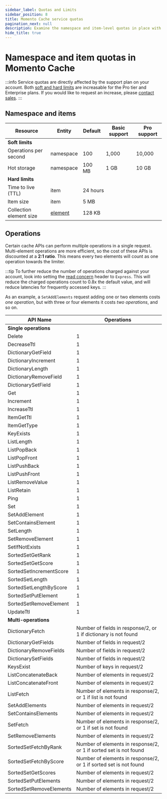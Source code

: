 ```yaml
---
sidebar_label: Quotas and Limits
sidebar_position: 8
title: Momento Cache service quotas
pagination_next: null
description: Examine the namespace and item-level quotas in place with Momento Cache and discover the default and tunable values for your workload based on your support plan.
hide_title: true
---
```


# Namespace and item quotas in Momento Cache

:::info
Service quotas are directly affected by the support plan on your account. Both <ins>soft and hard limits</ins> are increasable for the Pro tier and Enterprise plans. If you would like to request an increase, please [contact sales](https://www.gomomento.com/contact-us).
:::

## Namespace and items

<table className="customTable">
  <thead>
    <tr>
      <th>Resource</th>
      <th>Entity</th>
      <th>Default</th>
      <th>Basic support</th>
      <th>Pro support</th>
    </tr>
  </thead>
  <tbody>
    <tr className="highlightRow">
      <td colspan="5"><strong>Soft limits</strong></td>
    </tr>
    <tr>
      <td>Operations per second</td>
      <td>namespace</td>
      <td>100</td>
      <td>1,000</td>
      <td>10,000</td>
    </tr>
    <tr>
      <td>Hot storage</td>
      <td>namespace</td>
      <td>100 MB</td>
      <td>1 GB</td>
      <td>10 GB</td>
    </tr>
    <tr className="highlightRow">
      <td colspan="5"><strong>Hard limits</strong></td>
    </tr>
    <tr>
      <td>Time to live (TTL)</td>
      <td>item</td>
      <td colspan="3">24 hours</td>
    </tr>
    <tr>
      <td>Item size</td>
      <td>item</td>
      <td colspan="3">5 MB</td>
    </tr>
    <tr>
      <td>Collection element size</td>
      <td><a href="../cache/develop/basics/datatypes#collection-data-types-cdts" target="_blank">element</a></td>
      <td colspan="3">128 KB</td>
    </tr>
  </tbody>
</table>

## Operations

Certain cache APIs can perform multiple operations in a single request. Multi-element operations are more efficient, so the cost of these APIs is discounted at a **2:1 ratio**. This means every two elements will count as one operation towards the limiter.

:::tip
To further reduce the number of operations charged against your account, look into setting the [read concern](./learn/how-it-works/read-concern) header to `Express`. This will reduce the charged operations count to 0.8x the default value, and will reduce latencies for frequently accessed keys.
:::

As an example, a `SetAddElements` request adding one or two elements costs *one operation*, but with three or four elements it costs *two operations*, and so on.

<table class="customTable">
  <thead>
    <tr>
      <th>API Name</th>
      <th>Operations</th>
    </tr>
  </thead>
  <tbody>
    <tr class="highlightRow">
      <td colspan="2"><strong>Single operations</strong></td>
    </tr>
    <tr><td>Delete</td><td>1</td></tr>
    <tr><td>DecreaseTtl</td><td>1</td></tr>
    <tr><td>DictionaryGetField</td><td>1</td></tr>
    <tr><td>DictionaryIncrement</td><td>1</td></tr>
    <tr><td>DictionaryLength</td><td>1</td></tr>
    <tr><td>DictionaryRemoveField</td><td>1</td></tr>
    <tr><td>DictionarySetField</td><td>1</td></tr>
    <tr><td>Get</td><td>1</td></tr>
    <tr><td>Increment</td><td>1</td></tr>
    <tr><td>IncreaseTtl</td><td>1</td></tr>
    <tr><td>ItemGetTtl</td><td>1</td></tr>
    <tr><td>ItemGetType</td><td>1</td></tr>
    <tr><td>KeyExists</td><td>1</td></tr>
    <tr><td>ListLength</td><td>1</td></tr>
    <tr><td>ListPopBack</td><td>1</td></tr>
    <tr><td>ListPopFront</td><td>1</td></tr>
    <tr><td>ListPushBack</td><td>1</td></tr>
    <tr><td>ListPushFront</td><td>1</td></tr>
    <tr><td>ListRemoveValue</td><td>1</td></tr>
    <tr><td>ListRetain</td><td>1</td></tr>
    <tr><td>Ping</td><td>1</td></tr>
    <tr><td>Set</td><td>1</td></tr>
    <tr><td>SetAddElement</td><td>1</td></tr>
    <tr><td>SetContainsElement</td><td>1</td></tr>
    <tr><td>SetLength</td><td>1</td></tr>
    <tr><td>SetRemoveElement</td><td>1</td></tr>
    <tr><td>SetIfNotExists</td><td>1</td></tr>
    <tr><td>SortedSetGetRank</td><td>1</td></tr>
    <tr><td>SortedSetGetScore</td><td>1</td></tr>
    <tr><td>SortedSetIncrementScore</td><td>1</td></tr>
    <tr><td>SortedSetLength</td><td>1</td></tr>
    <tr><td>SortedSetLengthByScore</td><td>1</td></tr>
    <tr><td>SortedSetPutElement</td><td>1</td></tr>
    <tr><td>SortedSetRemoveElement</td><td>1</td></tr>
    <tr><td>UpdateTtl</td><td>1</td></tr>
    <tr class="highlightRow">
      <td colspan="2"><strong>Multi-operations</strong></td>
    </tr>
    <tr><td>DictionaryFetch</td><td>Number of fields in response/2, or 1 if dictionary is not found</td></tr>
    <tr><td>DictionaryGetFields</td><td>Number of fields in request/2</td></tr>
    <tr><td>DictionaryRemoveFields</td><td>Number of fields in request/2</td></tr>
    <tr><td>DictionarySetFields</td><td>Number of fields in request/2</td></tr>
    <tr><td>KeysExist</td><td>Number of keys in request/2</td></tr>
    <tr><td>ListConcatenateBack</td><td>Number of elements in request/2</td></tr>
    <tr><td>ListConcatenateFront</td><td>Number of elements in request/2</td></tr>
    <tr><td>ListFetch</td><td>Number of elements in response/2, or 1 if list is not found</td></tr>
    <tr><td>SetAddElements</td><td>Number of elements in request/2</td></tr>
    <tr><td>SetContainsElements</td><td>Number of elements in request/2</td></tr>
    <tr><td>SetFetch</td><td>Number of elements in response/2, or 1 if set is not found</td></tr>
    <tr><td>SetRemoveElements</td><td>Number of elements in request/2</td></tr>
    <tr><td>SortedSetFetchByRank</td><td>Number of elements in response/2, or 1 if sorted set is not found</td></tr>
    <tr><td>SortedSetFetchByScore</td><td>Number of elements in response/2, or 1 if sorted set is not found</td></tr>
    <tr><td>SortedSetGetScores</td><td>Number of elements in request/2</td></tr>
    <tr><td>SortedSetPutElements</td><td>Number of elements in request/2</td></tr>
    <tr><td>SortedSetRemoveElements</td><td>Number of elements in request/2</td></tr>
  </tbody>
</table>


